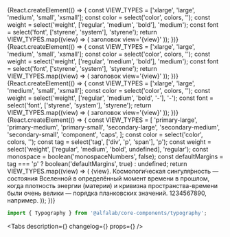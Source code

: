 

<Meta title='Components/Typography' component={Typography} id='Typography' />

<!-- Canvas -->

<Story name='Typography.Title'>
    {React.createElement(() => {
        const VIEW_TYPES = ['xlarge', 'large', 'medium', 'small', 'xsmall'];
        const color = select('color', colors, '');
        const weight = select('weight', ['regular', 'medium', 'bold'], 'medium');
        const font = select('font', ['styrene', 'system'], 'styrene');
        return VIEW_TYPES.map((view) => (
            <Typography.Title
                defaultMargins={boolean('defaultMargins', false)}
                view={view}
                color={color}
                weight={weight}
                font={font}
                key={view}
            >
                заголовок view='{view}'
            </Typography.Title>
        ));
    })}
</Story>

<Story name='Typography.TitleResponsive'>
    {React.createElement(() => {
        const VIEW_TYPES = ['xlarge', 'large', 'medium', 'small', 'xsmall'];
        const color = select('color', colors, '');
        const weight = select('weight', ['regular', 'medium', 'bold'], 'medium');
        const font = select('font', ['styrene', 'system'], 'styrene');
        return VIEW_TYPES.map((view) => (
            <Typography.TitleResponsive
                defaultMargins={boolean('defaultMargins', false)}
                view={view}
                color={color}
                weight={weight}
                font={font}
                key={view}
            >
                заголовок view='{view}'
            </Typography.TitleResponsive>
        ));
    })}
</Story>

<Story name='Typography.TitleMobile'>
    {React.createElement(() => {
        const VIEW_TYPES = ['xlarge', 'large', 'medium', 'small', 'xsmall'];
        const color = select('color', colors, '');
        const weight = select('weight', ['regular', 'medium', 'bold', '-'], '-');
        const font = select('font', ['styrene', 'system'], 'styrene');
        return VIEW_TYPES.map((view) => (
            <Typography.TitleMobile
                view={view}
                color={color}
                weight={weight}
                font={font}
                key={view}
            >
                заголовок view='{view}'
            </Typography.TitleMobile>
        ));
    })}
</Story>

<Story name='Typography.Text'>
    {React.createElement(() => {
        const VIEW_TYPES = [
            'primary-large',
            'primary-medium',
            'primary-small',
            'secondary-large',
            'secondary-medium',
            'secondary-small',
            'component',
            'caps',
        ];
        const color = select('color', colors, '');
        const tag = select('tag', ['div', 'p', 'span'], 'p');
        const weight = select('weight', ['regular', 'medium', 'bold', undefined], 'regular');
        const monospace = boolean('monospaceNumbers', false);
        const defaultMargins = tag === 'p' ? boolean('defaultMargins', true) : undefined;
        return VIEW_TYPES.map((view) => (
            <Typography.Text
                view={view}
                color={color}
                tag={tag}
                weight={weight}
                monospaceNumbers={monospace}
                key={view}
                defaultMargins={defaultMargins}
            >
                {view}. Космологи́ческая сингуля́рность — состояния Вселенной в определённый момент
                времени в прошлом, когда плотность энергии (материи) и кривизна пространства-времени
                были очень велики — порядка планковских значений. 1234567890, например.
            </Typography.Text>
        ));
    })}
</Story>

<!-- Docs -->

<ComponentHeader
    name='Typography'
    version={version}
    package='@alfalab/core-components/typography'
    design='https://www.figma.com/file/ZZ5kKTQF48ZjafL6utHmIG/Web-Hybrid-Typography?node-id=3511%3A1383'
/>

```jsx
import { Typography } from '@alfalab/core-components/typography';
```

<Tabs
    description={<Description />}
    changelog={<Changelog />}
    props={<ArgsTable components={TypographyTS} />}
/>
